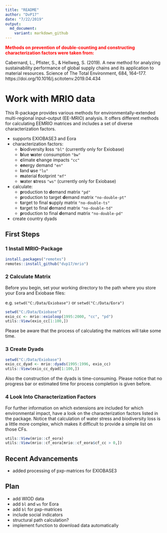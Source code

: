 ```yaml
---
title: "README"
author: "DvP17"
date: "7/22/2019"
output:
  md_document:
    variant: markdown_github
---
```



<span style="color:red">**Methods on prevention of double-counting and constructing characterization factors were taken from:**</span>

Cabernard, L., Pfister, S., & Hellweg, S. (2019). A new method for analyzing sustainability performance of global supply chains and its application to material resources. Science of The Total Environment, 684, 164–177. https://doi.org/10.1016/j.scitotenv.2019.04.434


# Work with MRIO data

This R-package provides various methods for environmentally-extended multi-regional input–output (EE-MRIO) analysis. It offers different methods for calculating EEMRIO matrices and includes a set of diverse characterization factors.

* supports EXIOBASE3 and Eora
* characterization factors:
  + **b**iodiversity **l**oss `"bl"` (currently only for Exiobase)
  + **b**lue **w**ater consumption `"bw"` 
  + **c**limate **c**hange impacts `"cc"`
  + **en**ergy demand `"en"`
  + **l**and **u**se `"lu"`
  + **m**aterial **f**ootprint `"mf"`
  + **w**ater **s**tress `"ws"` (currently only for Exiobase)
* calculate:
  + **p**roduction to **d**emand matrix ``"pd"``
  + **p**roduction to target **d**emand matrix `"no-double-pt"`
  + **t**arget to final **s**upply matrix `"no-double-ts"`
  + **t**arget to final **d**emand matrix `"no-double-td"`
  + **p**roduction to final **d**emand matrix `"no-double-pd"`
* create country dyads


## First Steps

### 1 Install MRIO-Package
```r
install.packages("remotes")
remotes::install_github("dvp17/mrio")
```

### 2 Calculate Matrix
Before you begin, set your working directory to the path where you store your Eora and Exiobase files:

e.g. `setwd("C:/Data/Exiobase")` or `setwd("C:/Data/Eora")`

```r
setwd("C:/Data/Exiobase")
exio_cc <- mrio::exioloop(1995:2000, "cc", "pd")
utils::View(exio_cc[1:100,])
```
Please be aware that the process of calculating the matrices will take some time.

### 3 Create Dyads
```r
setwd("C:/Data/Exiobase")
exio_cc_dyad <- mrio::dyads(1995:1996, exio_cc)
utils::View(exio_cc_dyad[1:100,])
```
Also the construction of the dyads is time-consuming. Please notice that no progress bar or estimated time for process completion is given before.

### 4 Look Into Characterization Factors
For further information on which extensions are included for which environmental impact, have a look on the characterization factors listed in the package. Notice that calculation of water stress and biodiversity loss is a little more complex, which makes it difficult to provide a simple list on those CFs.

```r
utils::View(mrio::cf_eora)
utils::View(mrio::cf_eora[mrio::cf_eora$cf_cc > 0,])
```

## Recent Advancements

- added processing of pxp-matrices for EXIOBASE3

## Plan

- add WIOD data
- add `bl` and `ws` for Eora
- add `bl` for pxp-matrices
- include social indicators
- structural path calculation?
- implement function to download data automatically

